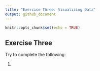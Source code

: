 ```yaml
---
title: "Exercise Three: Visualizing Data"
output: github_document
---
```


```r
knitr::opts_chunk$set(echo = TRUE)
```

## Exercise Three
Try to complete the following:

1. 